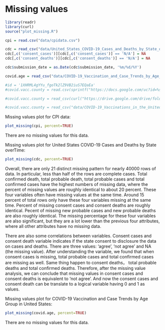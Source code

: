 # Missing values
```r
library(readr)
library(curl)
source("plot_missing.R")
```

```r
cpi = read.csv("data/cpidata.csv")
```


```r
cdc = read_csv("data/United_States_COVID-19_Cases_and_Deaths_by_State_over_Time.csv")
cdc[,c('consent_cases')][cdc[,c('consent_cases')] == 'N/A'] = NA
cdc[,c('consent_deaths')][cdc[,c('consent_deaths')] == 'N/A'] = NA
```

```r
cdc$submission_date = as.Date(cdc$submission_date, '%m/%d/%Y')
```




```r
covid.age = read_csv("data/COVID-19_Vaccination_and_Case_Trends_by_Age_Group__United_States.csv")
```



```r
#id = '1XHRML4gYYu_fgoTk2lZ9VB2iuS7EQaEa'
#covid.vacc.county = read.csv(sprintf("https://docs.google.com/uc?id=%s&export=download", id))

#covid.vacc.county = read_csv(curl("https://drive.google.com/drive/folders/1ShNlx0YEWE_phc69jcQpPENZiq3ZyZqC?usp=sharing/COVID-19_Vaccinations_in_the_United_States_County.csv"))

#covid.vacc.county = read_csv("data/COVID-19_Vaccinations_in_the_United_States_County.csv")
```


Missing values plot for CPI data:
```r
plot_missing(cpi, percent=TRUE)
```

There are no missing values for this data.

Missing values plot for United States COVID-19 Cases and Deaths by State overTime:

```r
plot_missing(cdc, percent=TRUE)
```

Overall, there are only 21 distinct missing pattern for nearly 40000 rows of data. In particular, less than half of the rows are complete cases. Total confirmed death, total probable death, total probable cases and total confirmed cases have the highest numbers of missing data, where the percent of missing values are roughly identical to about 20 percent. These four variables often have missing values at the same time. Around 15 percent of total rows only have these four variables missing at the same time. Percent of missing consent cases and consent deaths are roughly identical. Pecent of missing new probable cases and new probable deaths are also roughly identical. The missing percentage for these four variables are also significant, but they are a lot lower than the previous four attributes, where all other attributes have no missing data.

There are also some correlations between variables. Consent cases and consent death variable indicates if the state consent to disclosure the data on cases and deaths. There are three values: 'agree', 'not agree' and NA (the missing value). After understanding the variable, we found that when consent cases is missing, total probable cases and total confirmed cases are missing as well. Same thing happen to consent deaths， total probable deaths and total confirmed deaths. Therefore, after the missing value analysis, we can conclude that missing values in consent cases and consent deaths is equivalent to 'not agree'. And now the consent cases and consent death can be translate to a logical variable having 0 and 1 as values.


Missing values plot for COVID-19 Vaccination and Case Trends by Age Group in United States:

```r
plot_missing(covid.age, percent=TRUE)
```

There are no missing values for this data.

